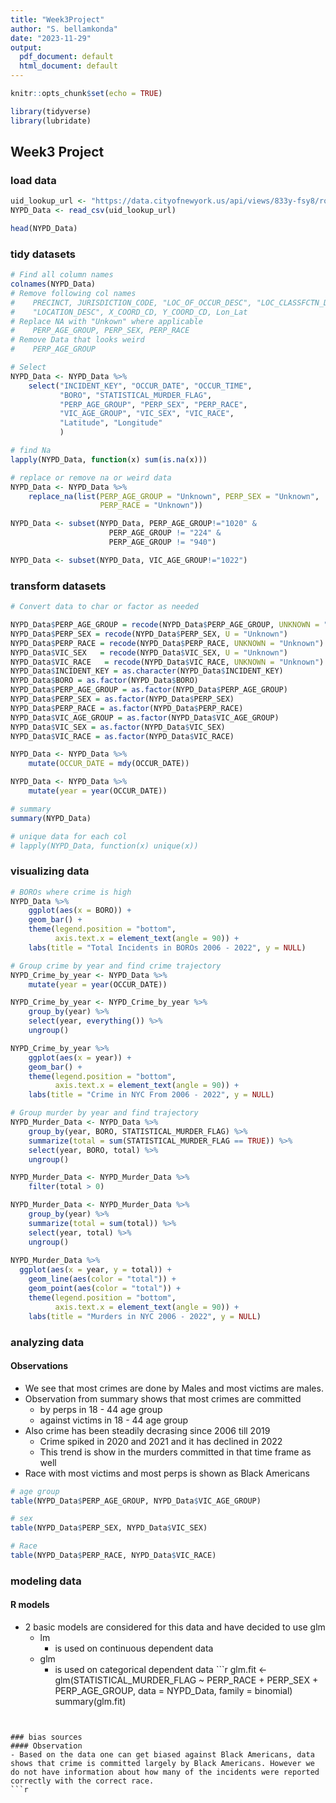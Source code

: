 ---
title: "Week3Project"
author: "S. bellamkonda"
date: "2023-11-29"
output:
  pdf_document: default
  html_document: default
---

```{r setup, include=FALSE}
knitr::opts_chunk$set(echo = TRUE)
```


```{r load-packages, include=FALSE}
library(tidyverse)
library(lubridate)
```


## Week3 Project
### load data
```{r load_data, include=FALSE}
uid_lookup_url <- "https://data.cityofnewyork.us/api/views/833y-fsy8/rows.csv?accessType=DOWNLOAD"
NYPD_Data <- read_csv(uid_lookup_url)

```
```{r}
head(NYPD_Data)

```


### tidy datasets
```{r tidy_data}
# Find all column names
colnames(NYPD_Data)
# Remove following col names
#    PRECINCT, JURISDICTION_CODE, "LOC_OF_OCCUR_DESC", "LOC_CLASSFCTN_DESC",  
#    "LOCATION_DESC", X_COORD_CD, Y_COORD_CD, Lon_Lat
# Replace NA with "Unkown" where applicable
#    PERP_AGE_GROUP, PERP_SEX, PERP_RACE
# Remove Data that looks weird
#    PERP_AGE_GROUP

# Select
NYPD_Data <- NYPD_Data %>%
    select("INCIDENT_KEY", "OCCUR_DATE", "OCCUR_TIME", 
           "BORO", "STATISTICAL_MURDER_FLAG", 
           "PERP_AGE_GROUP", "PERP_SEX", "PERP_RACE", 
           "VIC_AGE_GROUP", "VIC_SEX", "VIC_RACE", 
           "Latitude", "Longitude"
           )

# find Na
lapply(NYPD_Data, function(x) sum(is.na(x)))

# replace or remove na or weird data
NYPD_Data <- NYPD_Data %>%
    replace_na(list(PERP_AGE_GROUP = "Unknown", PERP_SEX = "Unknown", 
                    PERP_RACE = "Unknown"))

NYPD_Data <- subset(NYPD_Data, PERP_AGE_GROUP!="1020" &
                      PERP_AGE_GROUP != "224" &
                      PERP_AGE_GROUP != "940")

NYPD_Data <- subset(NYPD_Data, VIC_AGE_GROUP!="1022")

```


### transform datasets
```{r transform_data}
# Convert data to char or factor as needed

NYPD_Data$PERP_AGE_GROUP = recode(NYPD_Data$PERP_AGE_GROUP, UNKNOWN = "Unknown")
NYPD_Data$PERP_SEX = recode(NYPD_Data$PERP_SEX, U = "Unknown")
NYPD_Data$PERP_RACE = recode(NYPD_Data$PERP_RACE, UNKNOWN = "Unknown")
NYPD_Data$VIC_SEX   = recode(NYPD_Data$VIC_SEX, U = "Unknown")
NYPD_Data$VIC_RACE   = recode(NYPD_Data$VIC_RACE, UNKNOWN = "Unknown")
NYPD_Data$INCIDENT_KEY = as.character(NYPD_Data$INCIDENT_KEY)
NYPD_Data$BORO = as.factor(NYPD_Data$BORO)
NYPD_Data$PERP_AGE_GROUP = as.factor(NYPD_Data$PERP_AGE_GROUP)
NYPD_Data$PERP_SEX = as.factor(NYPD_Data$PERP_SEX)
NYPD_Data$PERP_RACE = as.factor(NYPD_Data$PERP_RACE)
NYPD_Data$VIC_AGE_GROUP = as.factor(NYPD_Data$VIC_AGE_GROUP)
NYPD_Data$VIC_SEX = as.factor(NYPD_Data$VIC_SEX)
NYPD_Data$VIC_RACE = as.factor(NYPD_Data$VIC_RACE)

NYPD_Data <- NYPD_Data %>%
    mutate(OCCUR_DATE = mdy(OCCUR_DATE))

NYPD_Data <- NYPD_Data %>%
    mutate(year = year(OCCUR_DATE))

# summary
summary(NYPD_Data)

# unique data for each col
# lapply(NYPD_Data, function(x) unique(x))

```


### visualizing data
```{r visualization}
# BOROs where crime is high
NYPD_Data %>%
    ggplot(aes(x = BORO)) +
    geom_bar() +  
    theme(legend.position = "bottom",
          axis.text.x = element_text(angle = 90)) +
    labs(title = "Total Incidents in BOROs 2006 - 2022", y = NULL)

# Group crime by year and find crime trajectory
NYPD_Crime_by_year <- NYPD_Data %>%
    mutate(year = year(OCCUR_DATE))

NYPD_Crime_by_year <- NYPD_Crime_by_year %>%
    group_by(year) %>%
    select(year, everything()) %>%
    ungroup()

NYPD_Crime_by_year %>%
    ggplot(aes(x = year)) +
    geom_bar() +  
    theme(legend.position = "bottom",
          axis.text.x = element_text(angle = 90)) +
    labs(title = "Crime in NYC From 2006 - 2022", y = NULL)

# Group murder by year and find trajectory
NYPD_Murder_Data <- NYPD_Data %>%
    group_by(year, BORO, STATISTICAL_MURDER_FLAG) %>%
    summarize(total = sum(STATISTICAL_MURDER_FLAG == TRUE)) %>%
    select(year, BORO, total) %>%
    ungroup()

NYPD_Murder_Data <- NYPD_Murder_Data %>%
    filter(total > 0)

NYPD_Murder_Data <- NYPD_Murder_Data %>%
    group_by(year) %>%
    summarize(total = sum(total)) %>%
    select(year, total) %>%
    ungroup()
  
NYPD_Murder_Data %>%
  ggplot(aes(x = year, y = total)) +
    geom_line(aes(color = "total")) +
    geom_point(aes(color = "total")) + 
    theme(legend.position = "bottom",
          axis.text.x = element_text(angle = 90)) +
    labs(title = "Murders in NYC 2006 - 2022", y = NULL)

```


### analyzing data
#### Observations
 - We see that most crimes are done by Males and most victims are males.
 - Observation from summary shows that most crimes are committed 
   - by perps in 18 - 44 age group
   - against victims in 18 - 44 age group
 - Also crime has been steadily decrasing since 2006 till 2019
   - Crime spiked in 2020 and 2021 and it has declined in 2022
   - This trend is show in the murders committed in that time frame as well
 - Race with most victims and most perps is shown as Black Americans
```{r analyzing_data}

# age group
table(NYPD_Data$PERP_AGE_GROUP, NYPD_Data$VIC_AGE_GROUP)

# sex
table(NYPD_Data$PERP_SEX, NYPD_Data$VIC_SEX)

# Race
table(NYPD_Data$PERP_RACE, NYPD_Data$VIC_RACE)

```


### modeling data
#### R models
 - 2 basic models are considered for this data and have decided to use glm
   - lm 
     - is used on continuous dependent data
   - glm
     - is used on categorical dependent data
```{r modeling_Data}
glm.fit <- glm(STATISTICAL_MURDER_FLAG ~ PERP_RACE + PERP_SEX + PERP_AGE_GROUP,
               data = NYPD_Data, family = binomial)
summary(glm.fit)

```


### bias sources
#### Observation
- Based on the data one can get biased against Black Americans, data shows that crime is committed largely by Black Americans. However we do not have information about how many of the incidents were reported correctly with the correct race.
```{r bias_sources}

```

